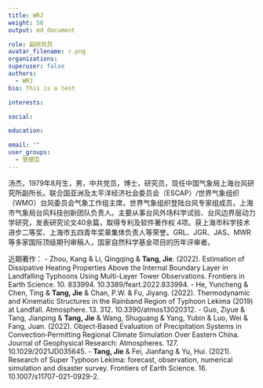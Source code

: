 ```yaml
---
title: WRJ
weight: 50
output: md_document

role: 副研究员
avatar_filename: r.png
organizations:
superuser: false
authors:
  - WRJ
bio: This is a test

interests:

social:

education:

email: ""
user_groups:
  - 管理层
---
```

汤杰，1979年8月生，男，中共党员，博士，研究员，现任中国气象局上海台风研究所副所长。联合国亚洲及太平洋经济社会委员会（ESCAP）/世界气象组织（WMO）台风委员会气象工作组主席，世界气象组织登陆台风专家组成员，上海市气象局台风科技创新团队负责人。主要从事台风外场科学试验、台风边界层动力学研究，发表研究论文40余篇，取得专利及软件著作权 4项。获上海市科学技术进步二等奖、上海市五四青年奖章集体负责人等荣誉。GRL、JGR、JAS、MWR等多家国际顶级期刊审稿人，国家自然科学基金项目的历年评审者。

近期著作：
  - Zhou, Kang & Li, Qingqing & **Tang, Jie**. (2022). Estimation of Dissipative Heating Properties Above the Internal Boundary Layer in Landfalling Typhoons Using Multi-Layer Tower Observations. Frontiers in Earth Science. 10. 833994. 10.3389/feart.2022.833994. 
  - He, Yuncheng & Chen, Ting & **Tang, Jie** & Chan, P.W. & Fu, Jiyang. (2022). Thermodynamic and Kinematic Structures in the Rainband Region of Typhoon Lekima (2019) at Landfall. Atmosphere. 13. 312. 10.3390/atmos13020312. 
  - Guo, Ziyue & Tang, Jianping & **Tang, Jie** & Wang, Shuguang & Yang, Yubin & Luo, Wei & Fang, Juan. (2022). Object‐Based Evaluation of Precipitation Systems in Convection‐Permitting Regional Climate Simulation Over Eastern China. Journal of Geophysical Research: Atmospheres. 127. 10.1029/2021JD035645. 
  - **Tang, Jie** & Fei, Jianfang & Yu, Hui. (2021). Research of Super Typhoon Lekima: forecast, observation, numerical simulation and disaster survey. Frontiers of Earth Science. 16. 10.1007/s11707-021-0929-2. 